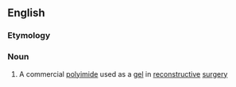 ==English==
===Etymology===
{{prefix|en|poly|alkylimide}}
===Noun===
{{en-noun}}

# A commercial [[polyimide]] used as a [[gel]] in [[reconstructive]] [[surgery]]